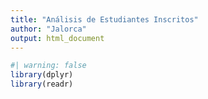```yaml
---
title: "Análisis de Estudiantes Inscritos"
author: "Jalorca"
output: html_document
---
```


```r
#| warning: false
library(dplyr)
library(readr)
```

